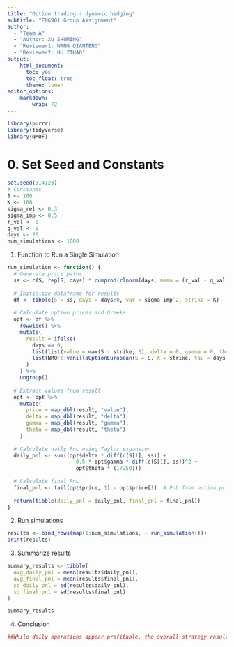 ```yaml
---
title: "Option trading - dynamic hedging"
subtitle: "FN6901 Group Assignment"
author: 
  - "Team A"
  - "Author: XU SHUMING"
  - "Reviewer1: WANG QIANTENG"
  - "Reviewer2: HU ZIHAO"
output:
    html_document: 
      toc: yes
      toc_float: true
      theme: lumen
editor_options:
    markdown:
        wrap: 72
---
```


```r
library(purrr)
library(tidyverse)
library(NMOF)
```

# 0. Set Seed and Constants

```r
set.seed(314123)
# Constants
S <- 100
K <- 100
sigma_rel <- 0.3
sigma_imp <- 0.5
r_val <- 0
q_val <- 0
days <- 20
num_simulations <- 1000
```

1.  Function to Run a Single Simulation

```r
run_simulation <- function() {
  # Generate price paths
  ss <- c(S, rep(S, days) * cumprod(rlnorm(days, mean = (r_val - q_val - 0.5 * sigma_rel^2) * (1/250), sd = sigma_rel * sqrt(1/250))))
  
  # Initialize dataframe for results
  df <- tibble(S = ss, days = days:0, var = sigma_imp^2, strike = K)
  
  # Calculate option prices and Greeks
  opt <- df %>%
    rowwise() %>%
    mutate(
      result = ifelse(
        days == 0,
        list(list(value = max(S - strike, 0), delta = 0, gamma = 0, theta = 0)),
        list(NMOF::vanillaOptionEuropean(S = S, X = strike, tau = days / 250, r = r_val, q = q_val, v = var, type = "call", greeks = TRUE))
      )
    ) %>%
    ungroup()
  
  # Extract values from result
  opt <- opt %>%
    mutate(
      price = map_dbl(result, "value"),
      delta = map_dbl(result, "delta"),
      gamma = map_dbl(result, "gamma"),
      theta = map_dbl(result, "theta")
    )
  
  # Calculate daily PnL using Taylor expansion
  daily_pnl <- sum((opt$delta * diff(c(S[1], ss)) + 
                      0.5 * opt$gamma * diff(c(S[1], ss))^2 +
                      opt$theta * (1/250)))
  
  # Calculate final PnL
  final_pnl <- tail(opt$price, 1) - opt$price[1]  # PnL from option price change
  
  return(tibble(daily_pnl = daily_pnl, final_pnl = final_pnl))
}
```

2.  Run simulations

```r
results <- bind_rows(map(1:num_simulations, ~ run_simulation()))
print(results)
```

3.  Summarize results

```r
summary_results <- tibble(
  avg_daily_pnl = mean(results$daily_pnl),
  avg_final_pnl = mean(results$final_pnl),
  sd_daily_pnl = sd(results$daily_pnl),
  sd_final_pnl = sd(results$final_pnl)
)

summary_results
```

4.  Conclusion

```r
##While daily operations appear profitable, the overall strategy results in a loss. Possible reasons include market volatility and unfavorable strike price dynamics. Further analysis of volatility, strike selection, or holding strategies may help improve outcomes.
```
